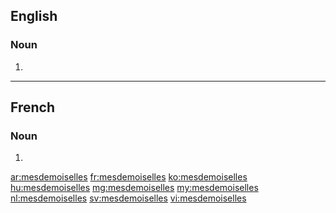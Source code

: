 ==English==

===Noun===
{{head|en|plural}}

# {{plural of|mademoiselle|lang=en}}

----

==French==

===Noun===
{{head|fr|plural|g=f}}

# {{plural of|mademoiselle|lang=fr}}

[[ar:mesdemoiselles]]
[[fr:mesdemoiselles]]
[[ko:mesdemoiselles]]
[[hu:mesdemoiselles]]
[[mg:mesdemoiselles]]
[[my:mesdemoiselles]]
[[nl:mesdemoiselles]]
[[sv:mesdemoiselles]]
[[vi:mesdemoiselles]]